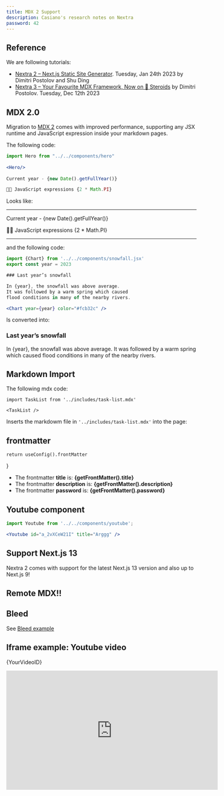 ```yaml
---
title: MDX 2 Support
description: Casiano's research notes on Nextra
password: 42
---
```


## Reference

We are following tutorials:

- [Nextra 2 – Next.js Static Site Generator](https://the-guild.dev/blog/nextra-2). Tuesday, Jan 24th 2023
by Dimitri Postolov and Shu Ding
- [Nextra 3 – Your Favourite MDX Framework, Now on 🧪 Steroids](https://the-guild.dev/blog/nextra-3) by Dimitri Postolov. Tuesday, Dec 12th 2023

## MDX 2.0

Migration to [MDX 2](https://mdxjs.com/blog/v2) comes with improved performance, supporting any JSX runtime and JavaScript expression inside your markdown pages.

The following code:

```jsx
import Hero from "../../components/hero"
 
<Hero/>
 
Current year - {new Date().getFullYear()}

🧑‍💻 JavaScript expressions {2 * Math.PI}
```

Looks like:

___
 
<Hero/>
 
Current year - {new Date().getFullYear()}

🧑‍💻 JavaScript expressions {2 * Math.PI} 

___

and the following code:

```jsx
import {Chart} from '../../components/snowfall.jsx'
export const year = 2023

### Last year’s snowfall

In {year}, the snowfall was above average.
It was followed by a warm spring which caused
flood conditions in many of the nearby rivers.

<Chart year={year} color="#fcb32c" />
```

Is converted into:


### Last year’s snowfall

In {year}, the snowfall was above average.
It was followed by a warm spring which caused
flood conditions in many of the nearby rivers.

<Chart year={year} color="#fcb32c" />

## Markdown Import

The following mdx code:

```mdx
import TaskList from '../includes/task-list.mdx'
 
<TaskList />
```

Inserts the markdowm file in `'../includes/task-list.mdx'` into the page:

 
<TaskList />

## frontmatter


    return useConfig().frontMatter
}

- The frontmatter **title** is: **{getFrontMatter().title}**
- The frontmatter **description** is: **{getFrontMatter().description}**
- The frontmatter **password** is: **{getFrontMatter().password}**

  
## Youtube component

```jsx
import Youtube from '../../components/youtube';

<Youtube id="a_2vXCeW21I" title="Arggg" />
```


<Youtube id="a_2vXCeW21I" title="Arggg" />

## Support Next.js 13

Nextra 2 comes with support for the latest Next.js 13 version and also up to Next.js 9!

## Remote MDX!!

## Bleed

See [Bleed example](/nextra-playground/bleed)

## Iframe example: Youtube video


{YourVideoID}

<iframe 
width="560" 
height="315" 
src="https://www.youtube.com/embed/a_2vXCeW21I" 
title="YouTube video player" 
frameBorder="0" 
allow="accelerometer; autoplay; clipboard-write; encrypted-media; gyroscope; picture-in-picture" 
allowFullScreen>
</iframe>

